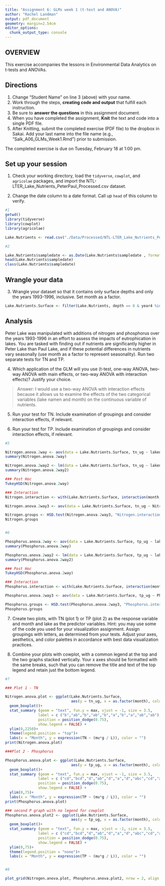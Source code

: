 ```yaml
---
title: "Assignment 6: GLMs week 1 (t-test and ANOVA)"
author: "Rachel Landman"
output: pdf_document
geometry: margin=2.54cm
editor_options: 
  chunk_output_type: console
---
```


## OVERVIEW

This exercise accompanies the lessons in Environmental Data Analytics on t-tests and ANOVAs. 

## Directions
1. Change "Student Name" on line 3 (above) with your name.
3. Work through the steps, **creating code and output** that fulfill each instruction.
4. Be sure to **answer the questions** in this assignment document.
6. When you have completed the assignment, **Knit** the text and code into a single PDF file.
8. After Knitting, submit the completed exercise (PDF file) to the dropbox in Sakai. Add your last name into the file name (e.g., "Salk_A06_GLMs_Week1.Rmd") prior to submission.

The completed exercise is due on Tuesday, February 18 at 1:00 pm.

## Set up your session

1. Check your working directory, load the `tidyverse`, `cowplot`, and `agricolae` packages, and import the NTL-LTER_Lake_Nutrients_PeterPaul_Processed.csv dataset. 

2. Change the date column to a date format. Call up `head` of this column to verify.


```r
#1 
getwd()
library(tidyverse)
library(cowplot)
library(agricolae)

Lake.Nutrients <- read.csv("./Data/Processed/NTL-LTER_Lake_Nutrients_PeterPaul_Processed.csv")

#2

Lake.Nutrients$sampledate <- as.Date(Lake.Nutrients$sampledate , format = "%Y-%m-%d")
head(Lake.Nutrients$sampledate)
class(Lake.Nutrients$sampledate)

```


## Wrangle your data

3. Wrangle your dataset so that it contains only surface depths and only the years 1993-1996, inclusive. Set month as a factor.
```r
Lake.Nutrients.Surface <- filter(Lake.Nutrients, depth == 0 & year4 %in% c(1993,1994,1995,1996))

```

## Analysis

Peter Lake was manipulated with additions of nitrogen and phosphorus over the years 1993-1996 in an effort to assess the impacts of eutrophication in lakes. You are tasked with finding out if nutrients are significantly higher in Peter Lake than Paul Lake, and if these potential differences in nutrients vary seasonally (use month as a factor to represent seasonality). Run two separate tests for TN and TP.

4. Which application of the GLM will you use (t-test, one-way ANOVA, two-way ANOVA with main effects, or two-way ANOVA with interaction effects)? Justify your choice.

> Answer: I would use a two-way ANOVA with interaction effects because it allows us to examine the effects of the two categorical variables (lake namen and month) on the continuous variable of nutrients. 

5. Run your test for TN. Include examination of groupings and consider interaction effects, if relevant.

6. Run your test for TP. Include examination of groupings and consider interaction effects, if relevant.

```r
#5

Nitrogen.anova.2way <- aov(data = Lake.Nutrients.Surface, tn_ug ~ lakename + as.factor(month))
summary(Nitrogen.anova.2way)

Nitrogen.anova.2way2 <- lm(data = Lake.Nutrients.Surface, tn_ug ~ lakename + as.factor(month))
summary(Nitrogen.anova.2way2)

### Post Hoc
TukeyHSD(Nitrogen.anova.2way)

### Interaction
Nitrogen.interaction <- with(Lake.Nutrients.Surface, interaction(month, lakename))

Nitrogen.anova.2way3 <- aov(data = Lake.Nutrients.Surface, tn_ug ~ Nitrogen.interaction)

Nitrogen.groups <- HSD.test(Nitrogen.anova.2way3, "Nitrogen.interaction", group = TRUE)
Nitrogen.groups


#6

Phosphorus.anova.2way <- aov(data = Lake.Nutrients.Surface, tp_ug ~ lakename + as.factor(month))
summary(Phosphorus.anova.2way)

Phosphorus.anova.2way2 <- lm(data = Lake.Nutrients.Surface, tp_ug ~ lakename + as.factor(month))
summary(Phosphorus.anova.2way2)

### Post Hoc
TukeyHSD(Phosphorus.anova.2way)

### Interaction
Phosphorus.interaction <- with(Lake.Nutrients.Surface, interaction(month, lakename))

Phosphorus.anova.2way3 <- aov(data = Lake.Nutrients.Surface, tp_ug ~ Phosphorus.interaction)

Phosphorus.groups <- HSD.test(Phosphorus.anova.2way3, "Phosphorus.interaction", group = TRUE)
Phosphorus.groups

```

7. Create two plots, with TN (plot 1) or TP (plot 2) as the response variable and month and lake as the predictor variables. Hint: you may use some of the code you used for your visualization assignment. Assign groupings with letters, as determined from your tests. Adjust your axes, aesthetics, and color palettes in accordance with best data visualization practices.

8. Combine your plots with cowplot, with a common legend at the top and the two graphs stacked vertically. Your x axes should be formatted with the same breaks, such that you can remove the title and text of the top legend and retain just the bottom legend. 

```r
#7

### Plot 1 - TN 

Nitrogen.anova.plot <- ggplot(Lake.Nutrients.Surface, 
                              aes(y = tn_ug, x = as.factor(month), color = lakename)) +
  geom_boxplot()+
  stat_summary (geom = "text", fun.y = max, vjust = -1, size = 3.5,
               label = c ("b","ab","b","ab","b","a","b","a","ab","ab"), 
               position = position_dodge(0.75),
               show.legend = FALSE) +
  ylim(0,2250)+
  theme(legend.position = "top")+
  labs(x = "Month", y = expression(TN ~ (mu*g / L)), color = "")
print(Nitrogen.anova.plot)

###Plot 2 - Phosphorus

Phosphorus.anova.plot <- ggplot(Lake.Nutrients.Surface, 
                              aes(y = tp_ug, x = as.factor(month), color = lakename)) +
  geom_boxplot()+
  stat_summary (geom = "text", fun.y = max, vjust = -1, size = 3.5,
               label = c ("cd","bcd","d","ab","d","a","d","abc","cd","abcd"), 
               position = position_dodge(0.75),
               show.legend = FALSE) +
  ylim(0,75)+
  labs(x = "Month", y = expression(TP ~ (mu*g / L)), color = "")
print(Phosphorus.anova.plot)

### second P graph with no legend for cowplot 
Phosphorus.anova.plot2 <- ggplot(Lake.Nutrients.Surface, 
                              aes(y = tp_ug, x = as.factor(month), color = lakename)) +
  geom_boxplot()+
  stat_summary (geom = "text", fun.y = max, vjust = -1, size = 3.5,
               label = c ("cd","bcd","d","ab","d","a","d","abc","cd","abcd"), 
               position = position_dodge(0.75),
               show.legend = FALSE) +
  ylim(0,75)+
  theme(legend.position = "none")+
  labs(x = "Month", y = expression(TP ~ (mu*g / L)), color = "")


#8

plot_grid(Nitrogen.anova.plot, Phosphorus.anova.plot2, nrow = 2, align = "v", rel_heights = c(1.25, 1))

```




